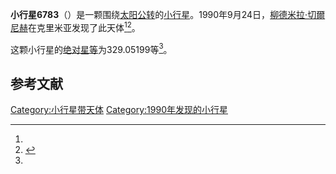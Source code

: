 {{Infobox planet
| bgcolour = #FFFFC0
| name = 6783 Gulyaev
| symbol = 
| image = 
| caption = 
| discovery = yes
| discovery_ref = 
| discoverer = [[柳德米拉·切爾尼赫|柳德米拉·切爾尼赫]]
| discovery_site = [[克里米亚|克里米亚]] 
| discovered = 1990年9月24日
| designations = yes
| mp_name = 
| named_after = 
| alt_names = 1990 SO28/ 1981 UM29 / 1990 RB15 / 1990 ST17 / 1990 TW15
| mp_category = [[主带小行星|主带小行星]]
| orbit_ref = <ref name="a">[http://ssd.jpl.nasa.gov/sbdb.cgi?sstr=6783 6783 Gulyaev] {{Wayback|url=http://ssd.jpl.nasa.gov/sbdb.cgi?sstr=6783 |date=20210720165304 }}，小行星數據庫瀏覽器（JPL Small-Body Database Browser）－[[美国国家航空航天局|美国国家航空航天局]]喷气推进实验室</ref>
| epoch = 2456400.5 (2013年4月18日更新)
| aphelion = {{convert|3.1652540|AU|km|3|abbr=on|lk=out}}
| perihelion = {{convert|2.3640616|AU|km|3|abbr=on}}
| semimajor = {{convert|2.7646578|AU|km|3|abbr=on}}
| eccentricity = 0.144899
| period = 1679.037911 [[日|日]]<br />4.6[[儒略年|儒略年]]
| avg_speed = 
| inclination = 10.39579
| asc_node = 20.30411
| mean_anomaly = 
| arg_peri = 329.05199
| satellites = 
| physical_characteristics = yes
| dimensions = 
| mass = 
| density = 
| surface_grav = 
| escape_velocity = 
| sidereal_day = 
| axial_tilt = 
| pole_ecliptic_lat = 
| pole_ecliptic_lon = 
| albedo = 
| temperatures= 
| temp_name1 = 
| mean_temp_1 = 
| max_temp_1 = 
| temp_name2 = 
| max_temp_2 = 
| spectral_type = 
| abs_magnitude = 329.05199
}}

'''小行星6783'''（{{lang-en|6783 Gulyaev}}）是一颗围绕[[太阳|太阳]][[公转|公转]]的[[小行星|小行星]]。1990年9月24日，[[柳德米拉·切爾尼赫|柳德米拉·切爾尼赫]]在克里米亚发现了此天体<ref name="a" /><ref>{{cite news|title=小行星列表|url=http://cfa-www.harvard.edu/iau/lists/NumberedMPs.txt|accessdate=2013-07-08|newspaper=哈佛大学|archive-date=2008-05-17|archive-url=https://web.archive.org/web/20080517010638/http://cfa-www.harvard.edu/iau/lists/NumberedMPs.txt|dead-url=no}}</ref>。

这颗小行星的[[绝对星等|绝对星等]]为329.05199等<ref name="a" />。

==参考文献==
{{reflist}}
{{Minor Planet Number|[[小行星6782|小行星6782]]|[[小行星6784|小行星6784]]}}

{{小天体}}

[[Category:小行星带天体|Category:小行星带天体]]
[[Category:1990年发现的小行星|Category:1990年发现的小行星]]

{{asteroid-stub}}